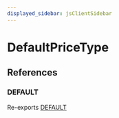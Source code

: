 ```yaml
---
displayed_sidebar: jsClientSidebar
---
```



# DefaultPriceType

## References

### DEFAULT

Re-exports [DEFAULT](../../modules/internal.mdx#default)
